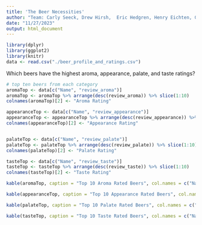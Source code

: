 ```yaml
---
title: 'The Beer Necessities'
author: "Team: Carly Seeck, Drew Hirsh,  Eric Hedgren, Henry Eichten, Gavin Fisher"
date: "11/27/2023"
output: html_document
---
```

```r
library(dplyr)
library(ggplot2)
library(knitr)
data <- read.csv("./beer_profile_and_ratings.csv")
```

Which beers have the highest aroma, appearance, palate, and taste ratings?
```r
# top ten beers from each category
aromaTop <- data[c("Name", "review_aroma")]
aromaTop <- aromaTop %>% arrange(desc(review_aroma)) %>% slice(1:10)
colnames(aromaTop)[2] <- "Aroma Rating"

appearanceTop <- data[c("Name", "review_appearance")]
appearanceTop <- appearanceTop %>% arrange(desc(review_appearance)) %>% slice(1:10)
colnames(appearanceTop)[2] <- "Appearance Rating"


palateTop <- data[c("Name", "review_palate")]
palateTop <- palateTop %>% arrange(desc(review_palate)) %>% slice(1:10)
colnames(palateTop)[2] <- "Palate Rating"

tasteTop <- data[c("Name", "review_taste")]
tasteTop <- tasteTop %>% arrange(desc(review_taste)) %>% slice(1:10)
colnames(tasteTop)[2] <- "Taste Rating"
```

```r
kable(aromaTop, caption = "Top 10 Aroma Rated Beers", col.names = c("Name", "Aroma Rating"), format = "html", border = 2)
```

```r
kable(appearanceTop, caption = "Top 10 Appearance Rated Beers", col.names = c("Name", "Appearance Rating"), format = "html", border = 2)
```

```r
kable(palateTop, caption = "Top 10 Palate Rated Beers", col.names = c("Name", "Palate Rating"), format = "html", border = 2)
```

```r
kable(tasteTop, caption = "Top 10 Taste Rated Beers", col.names = c("Name", "Taste Rating"), format = "html", border = 2)
```

